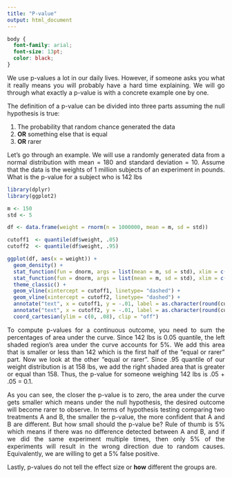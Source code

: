 ```yaml
---
title: "P-value"
output: html_document
---
```


```css
body {
  font-family: arial;
  font-size: 13pt;
  color: black;
}
```

<style> body {text-align: justify} </style>

We use p-values a lot in our daily lives. However, if someone asks you what it really means you will probably have a hard time explaining. We will go through what exactly a p-value is with a concrete example one by one.

The definition of a p-value can be divided into three parts assuming the null hypothesis is true:

1. The probability that random chance generated the data
2. **OR** something else that is equal
3. **OR** rarer

Let's go through an example. We will use a randomly generated data from a normal distribution with mean = 180 and standard deviation = 10. Assume that the data is the weights of 1 million subjects of an experiment in pounds. What is the p-value for a subject who is 142 lbs 

```r
library(dplyr)
library(ggplot2)

m <- 150
std <- 5 

df <- data.frame(weight = rnorm(n = 1000000, mean = m, sd = std))

cutoff1  <- quantile(df$weight, .05)
cutoff2  <- quantile(df$weight, .95)

ggplot(df, aes(x = weight)) +
  geom_density() +
  stat_function(fun = dnorm, args = list(mean = m, sd = std), xlim = c(min(df$weight), cutoff1), geom = "area") +
  stat_function(fun = dnorm, args = list(mean = m, sd = std), xlim = c(cutoff2, max(df$weight)), geom = "area") +
  theme_classic() +
  geom_vline(xintercept = cutoff1, linetype= "dashed") + 
  geom_vline(xintercept = cutoff2, linetype= "dashed") +
  annotate("text", x = cutoff1, y = -.01, label = as.character(round(cutoff1)), size = 3.5, fontface = "bold") +
  annotate("text", x = cutoff2, y = -.01, label = as.character(round(cutoff2)), size = 3.5, fontface = "bold") +
  coord_cartesian(ylim = c(0, .08), clip = "off") 
```

To compute p-values for a continuous outcome, you need to sum the percentages of area under the curve. Since 142 lbs is 0.05 quantile, the left shaded region's area under the curve accounts for 5%. We add this area that is smaller or less than 142 which is the first half of the "equal or rarer" part. Now we look at the other "equal or rarer". Since .95 quantile of our weight distribution is at 158 lbs, we add the right shaded area that is greater or equal than 158. Thus, the p-value for someone weighing 142 lbs is .05 + .05 = 0.1.

As you can see, the closer the p-value is to zero, the area under the curve gets smaller which means under the null hypothesis, the desired outcome will become rarer to observe. In terms of hypothesis testing comparing two treatments A and B, the smaller the p-value, the more confident that A and B are different. But how small should the p-value be? Rule of thumb is 5% which means if there was no difference detected between A and B, and if we did the same experiment multiple times, then only 5% of the experiments will result in the wrong direction due to random causes. Equivalently, we are willing to get a 5% false positive. 

Lastly, p-values do not tell the effect size or **how** different the groups are.
